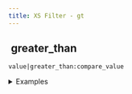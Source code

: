 ```yaml
---
title: XS Filter - gt
---
```


## <img src="../assets/docuBadge (11).png" alt="" data-size="line"> greater\_than <a href="#xs-gt" id="xs-gt"></a>

`value|greater_than:compare_value`

<details>

<summary>Examples</summary>

```javascript
5|greater_than:3        // Returns true
2|greater_than:5        // Returns false
10|greater_than:10      // Returns false
```

</details>
